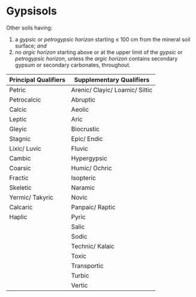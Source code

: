 # Gypsisols {#key-gypsisols}

::: grid
::: g-col-4
Other soils having:

1.  a *gypsic* or *petrogypsic horizon* starting ≤ 100 cm from the mineral soil surface; *and*
2.  no *argic horizon* starting above or at the upper limit of the *gypsic* or *petrogypsic horizon*, unless the *argic horizon* contains secondary gypsum or secondary carbonates, throughout.
:::

::: g-col-8
| Principal Qualifiers | Supplementary Qualifiers        |
|----------------------|---------------------------------|
| Petric               | Arenic/ Clayic/ Loamic/ Siltic  |
| Petrocalcic          | Abruptic                        |
| Calcic               | Aeolic                          |
| Leptic               | Aric                            |
| Gleyic               | Biocrustic                      |
| Stagnic              | Epic/ Endic                     |
| Lixic/ Luvic         | Fluvic                          |
| Cambic               | Hypergypsic                     |
| Coarsic              | Humic/ Ochric                   |
|  Fractic             | Isopteric                       |
| Skeletic             | Naramic                         |
| Yermic/ Takyric      | Novic                           |
| Calcaric             | Panpaic/ Raptic                 |
| Haplic               | Pyric                           |
|                      | Salic                           |
|                      | Sodic                           |
|                      | Technic/ Kalaic                 |
|                      | Toxic                           |
|                      | Transportic                     |
|                      | Turbic                          |
|                      | Vertic                          |
:::
:::
